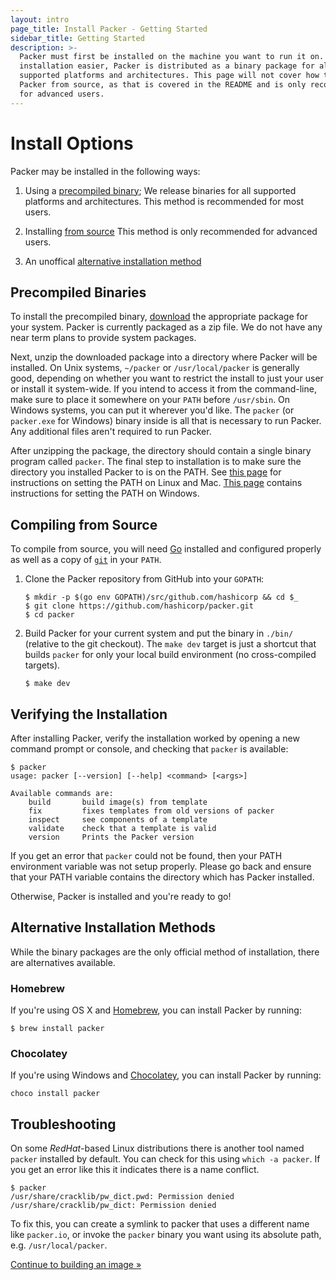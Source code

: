 ```yaml
---
layout: intro
page_title: Install Packer - Getting Started
sidebar_title: Getting Started
description: >-
  Packer must first be installed on the machine you want to run it on. To make
  installation easier, Packer is distributed as a binary package for all
  supported platforms and architectures. This page will not cover how to compile
  Packer from source, as that is covered in the README and is only recommended
  for advanced users.
---
```


# Install Options

Packer may be installed in the following ways:

1. Using a [precompiled binary](#precompiled-binaries); We release binaries
   for all supported platforms and architectures. This method is recommended for
   most users.

2. Installing [from source](#compiling-from-source) This method is only
   recommended for advanced users.

3. An unoffical [alternative installation method](#alternative-installation-methods)

## Precompiled Binaries

To install the precompiled binary, [download](/downloads) the appropriate
package for your system. Packer is currently packaged as a zip file. We do not
have any near term plans to provide system packages.

Next, unzip the downloaded package into a directory where Packer will be
installed. On Unix systems, `~/packer` or `/usr/local/packer` is generally good,
depending on whether you want to restrict the install to just your user or
install it system-wide. If you intend to access it from the command-line, make
sure to place it somewhere on your `PATH` before `/usr/sbin`. On Windows
systems, you can put it wherever you'd like. The `packer` (or `packer.exe` for
Windows) binary inside is all that is necessary to run Packer. Any additional
files aren't required to run Packer.

After unzipping the package, the directory should contain a single binary
program called `packer`. The final step to
installation is to make sure the directory you installed Packer to is on the
PATH. See [this
page](https://stackoverflow.com/questions/14637979/how-to-permanently-set-path-on-linux)
for instructions on setting the PATH on Linux and Mac. [This
page](https://stackoverflow.com/questions/1618280/where-can-i-set-path-to-make-exe-on-windows)
contains instructions for setting the PATH on Windows.

## Compiling from Source

To compile from source, you will need [Go](https://golang.org) installed and
configured properly as well as a copy of [`git`](https://www.git-scm.com/)
in your `PATH`.

1.  Clone the Packer repository from GitHub into your `GOPATH`:

    ```shell
    $ mkdir -p $(go env GOPATH)/src/github.com/hashicorp && cd $_
    $ git clone https://github.com/hashicorp/packer.git
    $ cd packer
    ```

2.  Build Packer for your current system and put the
    binary in `./bin/` (relative to the git checkout). The `make dev` target is
    just a shortcut that builds `packer` for only your local build environment (no
    cross-compiled targets).

    ```shell
    $ make dev
    ```

## Verifying the Installation

After installing Packer, verify the installation worked by opening a new command
prompt or console, and checking that `packer` is available:

```text
$ packer
usage: packer [--version] [--help] <command> [<args>]

Available commands are:
    build       build image(s) from template
    fix         fixes templates from old versions of packer
    inspect     see components of a template
    validate    check that a template is valid
    version     Prints the Packer version
```

If you get an error that `packer` could not be found, then your PATH environment
variable was not setup properly. Please go back and ensure that your PATH
variable contains the directory which has Packer installed.

Otherwise, Packer is installed and you're ready to go!

## Alternative Installation Methods

While the binary packages are the only official method of installation, there are
alternatives available.

### Homebrew

If you're using OS X and [Homebrew](http://brew.sh), you can install Packer by
running:

    $ brew install packer

### Chocolatey

If you're using Windows and [Chocolatey](http://chocolatey.org), you can
install Packer by running:

    choco install packer

## Troubleshooting

On some _RedHat_-based Linux distributions there is another tool named `packer`
installed by default. You can check for this using `which -a packer`. If you get
an error like this it indicates there is a name conflict.

    $ packer
    /usr/share/cracklib/pw_dict.pwd: Permission denied
    /usr/share/cracklib/pw_dict: Permission denied

To fix this, you can create a symlink to packer that uses a different name like
`packer.io`, or invoke the `packer` binary you want using its absolute path,
e.g. `/usr/local/packer`.

[Continue to building an image &raquo;](/intro/getting-started/build-image)
